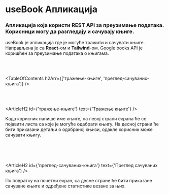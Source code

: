 

# useBook Апликација

### Апликација која користи REST API за преузимање података. Корисници могу да разгледају и сачувају књиге.

<HeroImage image={UseBookImg} title="useBook App" />

useBook је апликација где је могуће тражити и сачувати књиге. Направљена је са **React**-ом и **Tailwind**-ом. Google books API је коришћен за преузимање података о књигама.

<br />
<br />

<TableOfContents h2Arr={['тражење-књиге', 'преглед-сачуваних-књига']} />

<br />
<br />

<ArticleH2 id={'тражење-књиге'} text={'Тражење књиге'} />

Када корисник напише име књиге, на левој страни екрана ће се појавити листа са које је могуће одабрати књигу. На десној страни ће бити приказани детаљи о одабраној књизи, одакле корисник може сачувати књигу.

<br />

<ArticleImage image={UseBookImg1} alt="Тражење књиге" isResponsive={false} />

<br />
<br />

<ArticleH2 id={'преглед-сачуваних-књига'} text={'Преглед сачуваних књига'} />

По повратку на почетни екран, са десне стране ће бити приказане сачуване књиге и одређене статистике везане за њих.

<br />

<ArticleImage
   image={UseBookImg2}
   alt="Преглед сачуваних књига"
   isResponsive={false}
/>

<br />
